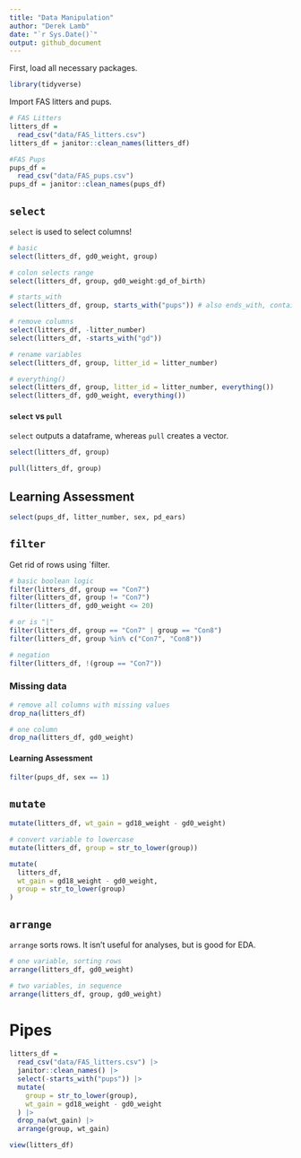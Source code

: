 ```yaml
---
title: "Data Manipulation"
author: "Derek Lamb"
date: "`r Sys.Date()`"
output: github_document
---
```


First, load all necessary packages.
```r
library(tidyverse)
```

Import FAS litters and pups.
```r
# FAS Litters
litters_df =
  read_csv("data/FAS_litters.csv")
litters_df = janitor::clean_names(litters_df)

#FAS Pups
pups_df = 
  read_csv("data/FAS_pups.csv")
pups_df = janitor::clean_names(pups_df)
```

## `select`

`select` is used to select columns!
```r
# basic
select(litters_df, gd0_weight, group)

# colon selects range
select(litters_df, group, gd0_weight:gd_of_birth)

# starts_with
select(litters_df, group, starts_with("pups")) # also ends_with, contains

# remove columns
select(litters_df, -litter_number)
select(litters_df, -starts_with("gd"))

# rename variables
select(litters_df, group, litter_id = litter_number)

# everything()
select(litters_df, group, litter_id = litter_number, everything())
select(litters_df, gd0_weight, everything())

```

#### `select` vs `pull`
`select` outputs a dataframe, whereas `pull` creates a vector.
```r
select(litters_df, group)

pull(litters_df, group)
```

## Learning Assessment

```r

select(pups_df, litter_number, sex, pd_ears)

```

## `filter`

Get rid of rows using `filter.
```r
# basic boolean logic
filter(litters_df, group == "Con7")
filter(litters_df, group != "Con7")
filter(litters_df, gd0_weight <= 20)

# or is "|"
filter(litters_df, group == "Con7" | group == "Con8")
filter(litters_df, group %in% c("Con7", "Con8"))

# negation
filter(litters_df, !(group == "Con7"))
```


### Missing data

``` r
# remove all columns with missing values
drop_na(litters_df)

# one column
drop_na(litters_df, gd0_weight)

```

#### Learning Assessment

```r
filter(pups_df, sex == 1)
```



## `mutate`

```r

mutate(litters_df, wt_gain = gd18_weight - gd0_weight)

# convert variable to lowercase
mutate(litters_df, group = str_to_lower(group))

mutate(
  litters_df,
  wt_gain = gd18_weight - gd0_weight,
  group = str_to_lower(group)
)
```

## `arrange`

`arrange` sorts rows. It isn't useful for analyses, but is good for EDA.

```r
# one variable, sorting rows
arrange(litters_df, gd0_weight)

# two variables, in sequence
arrange(litters_df, group, gd0_weight)
```


# Pipes

```r
litters_df = 
  read_csv("data/FAS_litters.csv") |> 
  janitor::clean_names() |> 
  select(-starts_with("pups")) |> 
  mutate(
    group = str_to_lower(group),
    wt_gain = gd18_weight - gd0_weight
  ) |> 
  drop_na(wt_gain) |> 
  arrange(group, wt_gain) 

view(litters_df)
  
```

